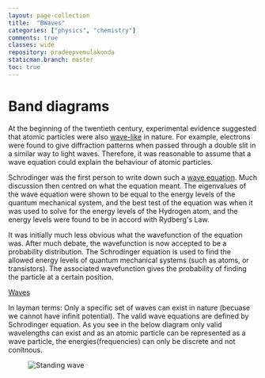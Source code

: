 ```yaml
---
layout: page-collection
title:  "BWaves"
categories: ["physics", "chemistry"]
comments: true
classes: wide
repository: pradeepvemulakonda
staticman.branch: master
toc: true
---
```




# Band diagrams
At the beginning of the twentieth century, experimental evidence suggested that atomic particles were also [wave-like](https://en.wikipedia.org/wiki/Wave%E2%80%93particle_duality) in nature. 
For example, electrons were found to give diffraction patterns when passed through a double slit in a similar way to light waves.
Therefore, it was reasonable to assume that a wave equation could explain the behaviour of atomic particles. 

Schrodinger was the first person to write down such a [wave equation](https://en.wikipedia.org/wiki/Schr%C3%B6dinger_equation). Much discussion then centred on what the equation meant. 
The eigenvalues of the wave equation were shown to be equal to the energy levels of the quantum mechanical system, 
and the best test of the equation was when it was used to solve for the energy levels of the Hydrogen atom, and the energy levels were found to be in accord with Rydberg's Law. 

It was initially much less obvious what the wavefunction of the equation was. After much debate, the wavefunction is now accepted to be a probability distribution. 
The Schrodinger equation is used to find the allowed energy levels of quantum mechanical systems (such as atoms, or transistors). The associated wavefunction gives the probability of finding the particle at a certain position.


[Waves](https://en.wikibooks.org/wiki/High_School_Chemistry/Schrodinger%27s_Wave_Functions)

In layman terms: Only a specific set of waves can exist in nature (becuase we cannot have infinit potential). 
The valid wave equations are defined by Schrodinger equation. As you see in the below diagram only valid wavelengths 
can exist and as an atomic particle can be represented as a wave particle, the energies(frequencies) can only be discrete and not conitnous.
<figure>
 <img src={SW} alt="Standing wave"></img>
</figure>
